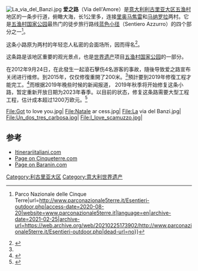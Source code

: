 [[File:La_via_del_Banzi.jpg|thumb]]
'''爱之路'''（Via dell'Amore）是[[意大利|意大利]][[利古里亚大区|利古里亚大区]][[五渔村|五渔村]]地区的一条步行道，俯瞰大海，长1公里多，连接[[里奥马焦雷|里奥马焦雷]]和[[马纳罗拉|马纳罗拉]]两村。它是[[五渔村国家公园|五渔村国家公园]]最热门的徒步旅行路线[[蓝色小径|蓝色小径]]（Sentiero Azzurro）的四个部分之一<ref>{{Cite web|title=Paths and Outdoor {{!}} Parco Nazionale delle Cinque Terre|url=http://www.parconazionale5terre.it/Esentieri-outdoor.php|access-date=2020-08-20|website=www.parconazionale5terre.it|language=en|archive-date=2021-02-25|archive-url=https://web.archive.org/web/20210225173902/http://www.parconazionale5terre.it/Esentieri-outdoor.php|dead-url=no}}</ref>。

这条小路原为两村的年轻恋人私密的会面场所，因而得名<ref>{{cite web|url=http://www.smithsonianmag.com/ricksteves/the-love-story-behind-the-via-dellamore-12224656/?no-ist|title=The Love Story Behind the Via dell'Amore|date=30 September 2009|first1=Rick|last1=Steves|authorlink1=Rick Steves|work=[[Smithsonian_(magazine)|Smithsonian]]|accessdate=14 September 2015|archive-date=2016-03-03|archive-url=https://web.archive.org/web/20160303235204/http://www.smithsonianmag.com/ricksteves/the-love-story-behind-the-via-dellamore-12224656/?no-ist|dead-url=no}}</ref>。

这条路是该地区重要的观光景点，也是[[世界遗产|世界遗产]]项目[[五渔村国家公园|五渔村国家公园]]的一部分。

在2012年9月24日，在此發生一起滾石擊伤4名游客的事故，隨後导致爱之路宣布关闭进行维修。到2015年，仅仅修復重開了200米。<ref name=what/>預計要到2019年修復工程才能完工。<ref name=what>{{cite web|url=https://www.apathtolunch.com/2019/10/the-via-dellamore-is-reopening.html|title=Cinque Terre's Path of Love is Reopening!|date=11 October 2019|publisher=A Path to Lunch|accessdate=11 October 2019|archive-date=2021-01-25|archive-url=https://web.archive.org/web/20210125013724/https://www.apathtolunch.com/2019/10/the-via-dellamore-is-reopening.html|dead-url=no}}</ref>而根据2019年晚些时候的新闻报道， 2019年秋季将开始修复这条小路，暂定重新开放日期为2023年春季。以目前的状态，修复这条路需要大型工程工程，估计成本超过1200万欧元。<ref>{{cite web|url=http://www.cittadellaspezia.com/Cinque-Terre-Val-di-Vara/Attualita/Via-dell-Amore-riapertura-a-inizio-2023-Siamo-orgogliosi-296196.aspx|via=dell'Amore Riapertura|date=6 October 2019|publisher=Citta della Spezia|accessdate=6 October 2019|title=存档副本|archive-date=2020-02-22|archive-url=https://web.archive.org/web/20200222014721/http://www.cittadellaspezia.com/Cinque-Terre-Val-di-Vara/Attualita/Via-dell-Amore-riapertura-a-inizio-2023-Siamo-orgogliosi-296196.aspx|dead-url=no}}</ref>

<gallery>
File:Got to love you.jpg|
File:Natale ar cess.jpg|
File:La via del Banzi.jpg|
File:Un_dos_tres_carbosa.jpg|
File:I_love_scamuzzo.jpg|
</gallery>

==参考==
{{Reflist}}
*[http://www.itinerariitaliani.com/luogviaamore.htm Itinerariitaliani.com] {{Wayback|url=http://www.itinerariitaliani.com/luogviaamore.htm |date=20141117123822 }}
*[http://www.cinqueterre.com/ita/information/hiking/2/1.php Page on Cinqueterre.com] {{Wayback|url=http://www.cinqueterre.com/ita/information/hiking/2/1.php |date=20150216031427 }}
*[https://web.archive.org/web/20160107114817/http://www.baranin.com/via-dell-amore Page on Baranin.com]

{{coord|44|06|06|N|9|44|00|E|source:kolossus-itwiki|display=title}}
[[Category:利古里亚大区|Category:利古里亚大区]]
[[Category:意大利世界遗产|Category:意大利世界遗产]]